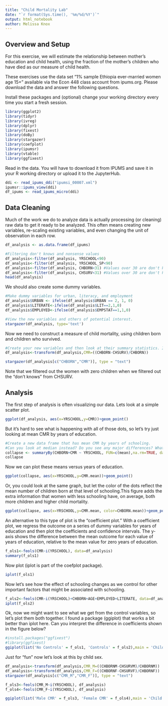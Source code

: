 ---
title: "Child Mortality Lab"
date: "`r format(Sys.time(), '%m/%d/%Y')`"
output: html_notebook
author: Melissa Knox
---
## Overview and Setup
For this exercise, we will estimate the relationship between mother's education and child health, using the fraction of the mother's children who have died as our measure of child health.

These exercises use the data set "1% sample Ethiopia ever-married women age 15+" available via the Econ 448 class account from ipums.org.  Please download the data and answer the following questions.


Install these packages and (optional) change your working directory every time you start a fresh session.  

```{r, warning=FALSE, message=FALSE}
library(ggplot2)
library(tidyr)
library(ivreg)
library(dplyr)
library(fixest)
library(doBy)
library(stargazer)
library(coefplot)
library(ipumsr)
library(vtable)
library(ggfixest)
```

Read in the data.  You will have to download it from IPUMS and save it in your R working directory or upload it to the JupyterHub.

```{r}
ddi <- read_ipums_ddi("ipumsi_00007.xml")  
ipumsr::ipums_view(ddi)
df_ipums <- read_ipums_micro(ddi)
```


## Data Cleaning
Much of the work we do to analyze data is actually processing (or cleaning) raw data to get it ready to be analyzed.  This often means creating new variables, re-scaling existing variables, and even changing the unit of observation in each row.

```{r}
df_analysis <- as.data.frame(df_ipums)

#Filtering don't knows and nonsense values
df_analysis<-filter(df_analysis, YRSCHOOL<90)  
df_analysis<-filter(df_analysis, YRSCHOOL_SP<90) 
df_analysis<-filter(df_analysis, CHBORN<31) #Values over 30 are don't knows
df_analysis<-filter(df_analysis, CHSURV<31) #Values over 30 are don't knows
head(df_analysis)
```

We should also create some dummy variables.
```{r}
#Make dummy variables for urban, literacy, and employment
df_analysis$URBAN <- ifelse(df_analysis$URBAN == 2, 1, 0) 
df_analysis$LITERATE<-ifelse(df_analysis$LIT==2,1,0)
df_analysis$EMPLOYED<-ifelse(df_analysis$EMPSTAT==1,1,0)

#View the new variables and others of potential interest.
stargazer(df_analysis, type='text')


```



Now we need to construct a measure of child mortality, using children born and children who survived.

```{r}
#Create your new variables and then look at their summary statistics. It's always a good idea to look at your data as much as possible!
df_analysis<-transform(df_analysis,CMR=((CHBORN-CHSURV)/CHBORN))

stargazer(df_analysis[c("CHBORN","CMR")], type = "text")
```
Note that we filtered out the women with zero children when we filtered out the "don't knows" from CHSURV.



## Analysis
The first step of analysis is often visualizing our data. Lets look at a simple scatter plot.
```{r}
ggplot(df_analysis, aes(x=YRSCHOOL,y=CMR))+geom_point()
```
But it's hard to see what is happening with all of those dots, so let's try just looking at mean CMR by years of education.
```{r}
#Create a new data frame that has mean CMR by years of schooling.
#Can you look at median instead? Do you see any major differences? What about creating the same table by spouse's characteristics?
collapse <- summaryBy(CHBORN+CMR ~ YRSCHOOL, FUN=c(mean),na.rm=TRUE, data=df_analysis)
collapse
```

Now we can plot these means versus years of education.

```{r}
ggplot(collapse, aes(x=YRSCHOOL,y=CMR.mean))+geom_point()
```
Or, you could look at the same graph, but let the color of the dots reflect the mean number of children born at that level of schooling.This figure adds the extra information that women with less schooling have, on average, both more children and higher child mortality.
```{r}
ggplot(collapse, aes(x=YRSCHOOL,y=CMR.mean, color=CHBORN.mean))+geom_point()
```

An alternative to this type of plot is the "coefficient plot." With a coefficient plot, we regress the outcome on a series of dummy variables for years of education and then plot the coefficients and confidence intervals. The y-axis shows the difference between the mean outcome for each value of years of education, relative to the mean value for zero years of education.

```{r}
f_ols1<-feols(CMR~i(YRSCHOOL), data=df_analysis)
summary(f_ols1)
```

Now plot (iplot is part of the coefplot package).
```{r}
iplot(f_ols1)
```

Now let's see how the effect of schooling changes as we control for other important factors that might be associated with schooling.
```{r}
f_ols2<-feols(CMR~i(YRSCHOOL)+CHBORN+AGE+EMPLOYED+LITERATE, data=df_analysis)
iplot(f_ols2)
```
Ok, now we might want to see what we get from the control variables, so let's plot them both together. I found a package (ggiplot) that works a bit better than iplot here. Can you interpret the difference in coefficients shown in the figure below?

```{r}
#install.packages("ggfixest")
#library(ggfixest)
ggiplot(list('No Controls' = f_ols1, 'Controls' = f_ols2),main = 'Child Mortality and Education', ref.line = -1, pt.join = TRUE)

```

Just for "fun" now let's look at this by child sex.
```{r}
df_analysis<-transform(df_analysis,CMR_M=((CHBORNM-CHSURVM)/CHBORNM))
df_analysis<-transform(df_analysis,CMR_F=((CHBORNF-CHSURVF)/CHBORNF))
stargazer(df_analysis[c("CMR_M","CMR_F")], type = "text")
```

```{r}
f_ols3<-feols(CMR_M~i(YRSCHOOL), df_analysis)
f_ols4<-feols(CMR_F~i(YRSCHOOL), df_analysis)
```

```{r}
ggiplot(list('Male CMR' = f_ols3, 'Female CMR' = f_ols4),main = 'Child Survival by Sex and Education', ref.line = -1, pt.join = TRUE)
```
